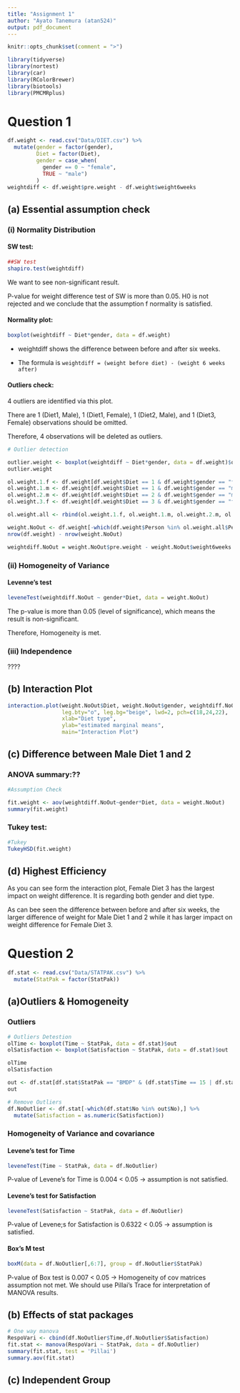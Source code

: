 ```yaml
---
title: "Assignment 1"
author: "Ayato Tanemura (atan524)"
output: pdf_document
---
```


\newpage

```r
knitr::opts_chunk$set(comment = ">")
```

```r
library(tidyverse)
library(nortest)
library(car)
library(RColorBrewer)
library(biotools)
library(PMCMRplus)
```
# Question 1
```r

df.weight <- read.csv("Data/DIET.csv") %>% 
  mutate(gender = factor(gender),
         Diet = factor(Diet),
         gender = case_when(
           gender == 0 ~ "female",
           TRUE ~ "male")
         )
weightdiff <- df.weight$pre.weight - df.weight$weight6weeks
```

## (a) Essential assumption check
### (i) Normality Distribution

#### SW test:
```r
##SW test 
shapiro.test(weightdiff)
```

We want to see non-significant result.

P-value for weight difference test of SW is more than 0.05. H0 is not rejected and we conclude that the assumption f normality is satisfied. 

#### Normality plot:

```r
boxplot(weightdiff ~ Diet*gender, data = df.weight)
```

* weightdiff shows the difference between before and after six weeks.

* The formula is `weightdiff = (weight before diet) - (weight 6 weeks after)`

#### Outliers check:

4 outliers are identified via this plot. 

There are 1 (Diet1, Male), 1 (Diet1, Female), 1 (Diet2, Male), and 1 (Diet3, Female) observations should be omitted. 

Therefore, 4 observations will be deleted as outliers. 

```r
# Outlier detection

outlier.weight <- boxplot(weightdiff ~ Diet*gender, data = df.weight)$out
outlier.weight

ol.weight.1.f <- df.weight[df.weight$Diet == 1 & df.weight$gender == "female" & weightdiff == 8.5,]
ol.weight.1.m <- df.weight[df.weight$Diet == 1 & df.weight$gender == "male" & weightdiff == 9.0,]
ol.weight.2.m <- df.weight[df.weight$Diet == 2 & df.weight$gender == "male" & weightdiff < 0,]
ol.weight.3.f <- df.weight[df.weight$Diet == 3 & df.weight$gender == "female" & weightdiff < 1,]

ol.weight.all <- rbind(ol.weight.1.f, ol.weight.1.m, ol.weight.2.m, ol.weight.3.f)

weight.NoOut <- df.weight[-which(df.weight$Person %in% ol.weight.all$Person),]
nrow(df.weight) - nrow(weight.NoOut)

weightdiff.NoOut = weight.NoOut$pre.weight - weight.NoOut$weight6weeks
```

### (ii) Homogeneity of Variance

#### Levenne's test
```r
leveneTest(weightdiff.NoOut ~ gender*Diet, data = weight.NoOut)
```

The p-value is more than 0.05 (level of significance), which means the result is non-significant.

Therefore, Homogeneity is met.


### (iii) Independence

????

## (b) Interaction Plot

```r
interaction.plot(weight.NoOut$Diet, weight.NoOut$gender, weightdiff.NoOut, type="b", col=c(1:3), 
                 leg.bty="o", leg.bg="beige", lwd=2, pch=c(18,24,22),	
                 xlab="Diet type", 
                 ylab="estimated marginal means", 
                 main="Interaction Plot")
```


## (c) Difference between Male Diet 1 and 2
### ANOVA summary:??
```r
#Assumption Check

fit.weight <- aov(weightdiff.NoOut~gender*Diet, data = weight.NoOut)
summary(fit.weight)
```

### Tukey test:
```r
#Tukey
TukeyHSD(fit.weight)
```

## (d) Highest Efficiency
As you can see form the interaction plot, Female Diet 3 has the largest impact on weight difference. 
It is regarding both gender and diet type. 

As can bee seen the difference between before and after six weeks, the larger difference of weight for Male Diet 1 and 2 while it has larger impact on weight difference for Female Diet 3. 


# Question 2
```r
df.stat <- read.csv("Data/STATPAK.csv") %>% 
  mutate(StatPak = factor(StatPak))
```
## (a)Outliers & Homogeneity
### Outliers

```r
# Outliers Detestion
olTime <- boxplot(Time ~ StatPak, data = df.stat)$out
olSatisfaction <- boxplot(Satisfaction ~ StatPak, data = df.stat)$out

olTime
olSatisfaction

out <- df.stat[df.stat$StatPak == "BMDP" & (df.stat$Time == 15 | df.stat$Time == 44 | df.stat$Time == 8),]
out
```

```r
# Remove Outliers
df.NoOutlier <- df.stat[-which(df.stat$No %in% out$No),] %>% 
  mutate(Satisfaction = as.numeric(Satisfaction))
```

### Homogeneity of Variance and covariance
#### Levene's test for Time
```r
leveneTest(Time ~ StatPak, data = df.NoOutlier)
```

P-value of Levene's for Time is 0.004 < 0.05 -> assumption is not satisfied.

#### Levene's test for Satisfaction
```r
leveneTest(Satisfaction ~ StatPak, data = df.NoOutlier)
```

P-value of Levene;s for Satisfaction is 0.6322 < 0.05 -> assumption is satisfied.

#### Box's M test
```r
boxM(data = df.NoOutlier[,6:7], group = df.NoOutlier$StatPak)
```

P-value of Box test is 0.007 < 0.05
-> Homogeneity of cov matrices assumption not met. We should use Pillai's Trace for interpretation of MANOVA results.

## (b) Effects of stat packages
```r
# One way manova
RespoVari <- cbind(df.NoOutlier$Time,df.NoOutlier$Satisfaction)
fit.stat <- manova(RespoVari ~ StatPak, data = df.NoOutlier)
summary(fit.stat, test = 'Pillai')
summary.aov(fit.stat)
```

## (c) Independent Group



